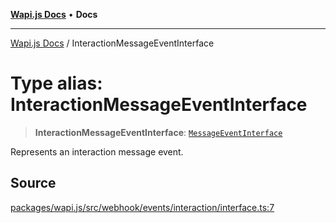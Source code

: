 [**Wapi.js Docs**](../README.mdx) • **Docs**

***

[Wapi.js Docs](../globals.mdx) / InteractionMessageEventInterface

# Type alias: InteractionMessageEventInterface

> **InteractionMessageEventInterface**: [`MessageEventInterface`](../interfaces/MessageEventInterface.mdx)

Represents an interaction message event.

## Source

[packages/wapi.js/src/webhook/events/interaction/interface.ts:7](https://github.com/sarthakjdev/wapi.js/blob/13b0ae8a179e1d2ead89d348fa5b05387c8fc977/packages/wapi.js/src/webhook/events/interaction/interface.ts#L7)
